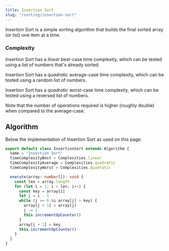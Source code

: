 ```yaml
---
title: Insertion Sort
slug: "/sorting/insertion-sort"
---
```


Insertion Sort is a simple sorting algorithm that builds the final sorted array (or list) one item at a time.

### Complexity

Insertion Sort has a *linear* best-case time complexity, which can be tested using a list of numbers that's already sorted.

<ComplexityChart title="Time complexity of Insertion Sort on a sorted list of numbers">
    <ComplexitySeries/>
    <AnalysisSeries algorithms={[Algorithms.insertionSort]} dataSets={[DataSets.sorted]}/>
</ComplexityChart>

Insertion Sort has a *quadratic* average-case time complexity, which can be tested using a random list of numbers.

<ComplexityChart title="Time complexity of Insertion Sort on a random list of numbers">
    <ComplexitySeries/>
    <AnalysisSeries algorithms={[Algorithms.insertionSort]} dataSets={[DataSets.random]}/>
</ComplexityChart>

Insertion Sort has a *quadratic* worst-case time complexity, which can be tested using a reversed list of numbers.

<ComplexityChart title="Time complexity of Insertion Sort on a reversed list of numbers">
    <ComplexitySeries/>
    <AnalysisSeries algorithms={[Algorithms.insertionSort]} dataSets={[DataSets.reversed]}/>
</ComplexityChart>

Note that the number of operations required is higher (roughly double) when compared to the average-case.

## Algorithm

Below the implementation of Insertion Sort as used on this page.

```ts:title=src/algorithms/insertion-sort.ts
export default class InsertionSort extends Algorithm {
  name = "Insertion Sort"
  timeComplexityBest = Complexities.linear
  timeComplexityAverage = Complexities.quadratic
  timeComplexityWorst = Complexities.quadratic

  execute(array: number[]): void {
    const len = array.length
    for (let i = 1; i < len; i++) {
      const key = array[i]
      let j = i - 1
      while (j >= 0 && array[j] > key) {
        array[j + 1] = array[j]
        j -= 1
        this.incrementOpCounter()
      }
      array[j + 1] = key
      this.incrementOpCounter()
    }
  }
}
```


